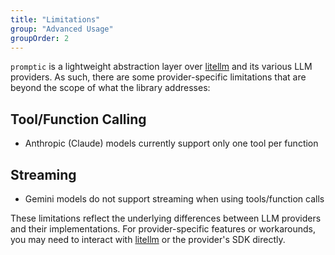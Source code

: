 ```yaml
---
title: "Limitations"
group: "Advanced Usage"
groupOrder: 2
---
```


`promptic` is a lightweight abstraction layer over [litellm](https://github.com/BerriAI/litellm) and its various LLM providers. As such, there are some provider-specific limitations that are beyond the scope of what the library addresses:

## Tool/Function Calling

- Anthropic (Claude) models currently support only one tool per function

## Streaming

- Gemini models do not support streaming when using tools/function calls

These limitations reflect the underlying differences between LLM providers and their implementations. For provider-specific features or workarounds, you may need to interact with [litellm](https://github.com/BerriAI/litellm) or the provider's SDK directly. 